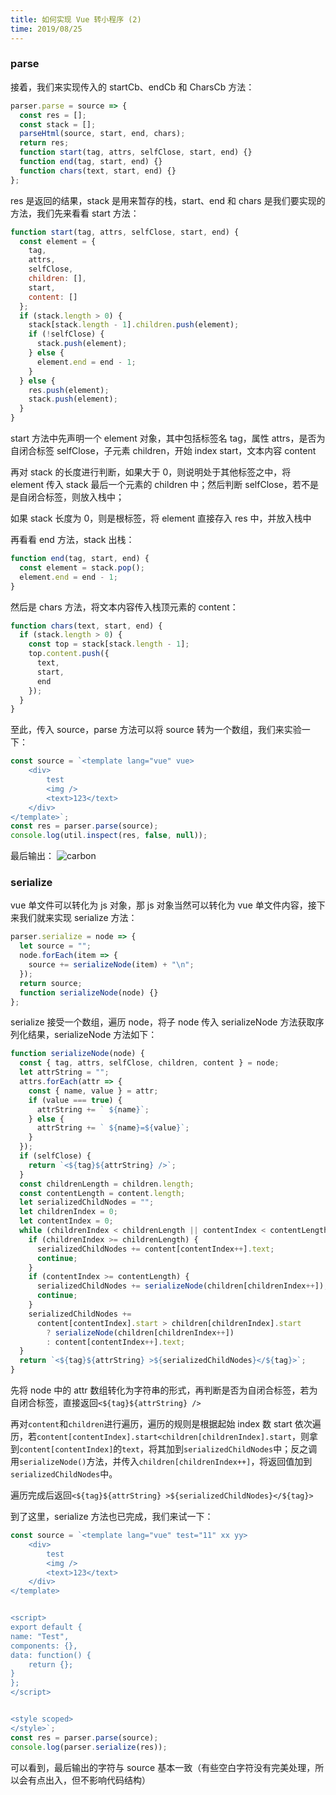 ```yaml
---
title: 如何实现 Vue 转小程序 (2)
time: 2019/08/25
---
```


### parse

接着，我们来实现传入的 startCb、endCb 和 CharsCb 方法：

```js
parser.parse = source => {
  const res = [];
  const stack = [];
  parseHtml(source, start, end, chars);
  return res;
  function start(tag, attrs, selfClose, start, end) {}
  function end(tag, start, end) {}
  function chars(text, start, end) {}
};
```

res 是返回的结果，stack 是用来暂存的栈，start、end 和 chars 是我们要实现的方法，我们先来看看 start 方法：

```js
function start(tag, attrs, selfClose, start, end) {
  const element = {
    tag,
    attrs,
    selfClose,
    children: [],
    start,
    content: []
  };
  if (stack.length > 0) {
    stack[stack.length - 1].children.push(element);
    if (!selfClose) {
      stack.push(element);
    } else {
      element.end = end - 1;
    }
  } else {
    res.push(element);
    stack.push(element);
  }
}
```

start 方法中先声明一个 element 对象，其中包括标签名 tag，属性 attrs，是否为自闭合标签 selfClose，子元素 children，开始 index start，文本内容 content

再对 stack 的长度进行判断，如果大于 0，则说明处于其他标签之中，将 element 传入 stack 最后一个元素的 children 中；然后判断 selfClose，若不是是自闭合标签，则放入栈中；

如果 stack 长度为 0，则是根标签，将 element 直接存入 res 中，并放入栈中

再看看 end 方法，stack 出栈：

```js
function end(tag, start, end) {
  const element = stack.pop();
  element.end = end - 1;
}
```

然后是 chars 方法，将文本内容传入栈顶元素的 content：

```js
function chars(text, start, end) {
  if (stack.length > 0) {
    const top = stack[stack.length - 1];
    top.content.push({
      text,
      start,
      end
    });
  }
}
```

至此，传入 source，parse 方法可以将 source 转为一个数组，我们来实验一下：

```js
const source = `<template lang="vue" vue>
	<div>
		test
		<img />
		<text>123</text>
	</div>
</template>`;
const res = parser.parse(source);
console.log(util.inspect(res, false, null));
```

最后输出：
![carbon](https://user-images.githubusercontent.com/27432981/63649527-4850d680-c771-11e9-8b38-46ef319bed12.png)

### serialize

vue 单文件可以转化为 js 对象，那 js 对象当然可以转化为 vue 单文件内容，接下来我们就来实现 serialize 方法：

```js
parser.serialize = node => {
  let source = "";
  node.forEach(item => {
    source += serializeNode(item) + "\n";
  });
  return source;
  function serializeNode(node) {}
};
```

serialize 接受一个数组，遍历 node，将子 node 传入 serializeNode 方法获取序列化结果，serializeNode 方法如下：

```js
function serializeNode(node) {
  const { tag, attrs, selfClose, children, content } = node;
  let attrString = "";
  attrs.forEach(attr => {
    const { name, value } = attr;
    if (value === true) {
      attrString += ` ${name}`;
    } else {
      attrString += ` ${name}=${value}`;
    }
  });
  if (selfClose) {
    return `<${tag}${attrString} />`;
  }
  const childrenLength = children.length;
  const contentLength = content.length;
  let serializedChildNodes = "";
  let childrenIndex = 0;
  let contentIndex = 0;
  while (childrenIndex < childrenLength || contentIndex < contentLength) {
    if (childrenIndex >= childrenLength) {
      serializedChildNodes += content[contentIndex++].text;
      continue;
    }
    if (contentIndex >= contentLength) {
      serializedChildNodes += serializeNode(children[childrenIndex++]);
      continue;
    }
    serializedChildNodes +=
      content[contentIndex].start > children[childrenIndex].start
        ? serializeNode(children[childrenIndex++])
        : content[contentIndex++].text;
  }
  return `<${tag}${attrString} >${serializedChildNodes}</${tag}>`;
}
```

先将 node 中的 attr 数组转化为字符串的形式，再判断是否为自闭合标签，若为自闭合标签，直接返回`<${tag}${attrString} />`

再对`content`和`children`进行遍历，遍历的规则是根据起始 index 数 start 依次遍历，若`content[contentIndex].start<children[childrenIndex].start`，则拿到`content[contentIndex]`的`text`，将其加到`serializedChildNodes`中；反之调用`serializeNode()`方法，并传入`children[childrenIndex++]`，将返回值加到`serializedChildNodes`中。

遍历完成后返回`<${tag}${attrString} >${serializedChildNodes}</${tag}>`

到了这里，serialize 方法也已完成，我们来试一下：

```js
const source = `<template lang="vue" test="11" xx yy>
	<div>
		test
		<img />
		<text>123</text>
	</div>
</template>


<script>
export default {
name: "Test",
components: {},
data: function() {
	return {};
}
};
</script>


<style scoped>
</style>`;
const res = parser.parse(source);
console.log(parser.serialize(res));
```

可以看到，最后输出的字符与 source 基本一致（有些空白字符没有完美处理，所以会有点出入，但不影响代码结构）
